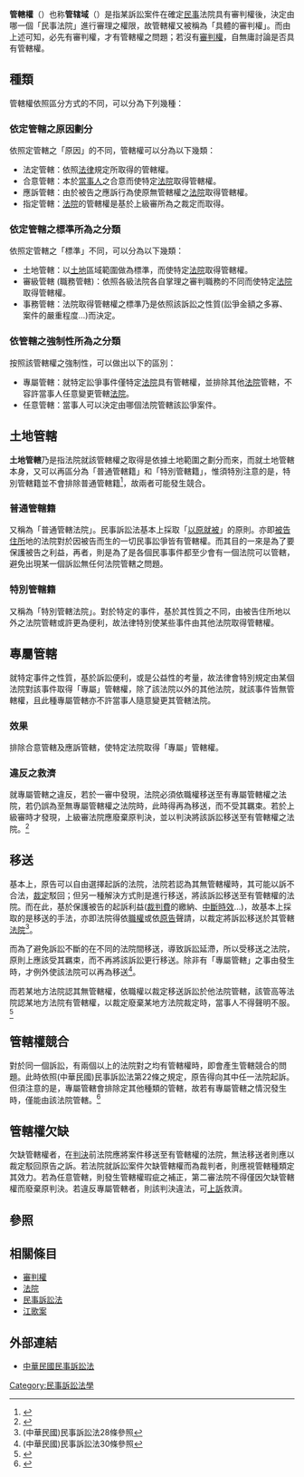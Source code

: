 {{merge|司法管轄權|discuss=Talk:管轄權#请求与司法管轄權合并|time=2015-09-05T01:07:00+00:00}}

'''管轄權'''（{{lang-en|Jurisdiction}}）也称'''管辖域'''（{{lang|en|Jurisdiction area}}）是指某訴訟案件在確定[[民事|民事]]法院具有審判權後，決定由哪一個「民事法院」進行審理之權限，故管轄權又被稱為「具體的審判權」。而由上述可知，必先有審判權，才有管轄權之問題；若沒有[[審判權|審判權]]，自無庸討論是否具有管轄權。

== 種類 ==
管轄權依照區分方式的不同，可以分為下列幾種：
===依定管轄之原因劃分===
依照定管轄之「原因」的不同，管轄權可以分為以下幾類：
*法定管轄：依照[[法律|法律]]規定所取得的管轄權。
*合意管轄：本於[[當事人|當事人]]之合意而使特定[[法院|法院]]取得管轄權。
*應訴管轄：由於被告之應訴行為使原無管轄權之[[法院|法院]]取得管轄權。
*指定管轄：[[法院|法院]]的管轄權是基於上級審所為之裁定而取得。

===依定管轄之標準所為之分類===
依照定管轄之「標準」不同，可以分為以下幾類：
*土地管轄：以[[土地|土地]]區域範圍做為標準，而使特定[[法院|法院]]取得管轄權。
*審級管轄 (職務管轄)：依照各級法院各自掌理之審判職務的不同而使特定[[法院|法院]]取得管轄權。
*事務管轄：法院取得管轄權之標準乃是依照該訴訟之性質(訟爭金額之多寡、案件的嚴重程度...)而決定。

===依管轄之強制性所為之分類===
按照該管轄權之強制性，可以做出以下的區別：
*專屬管轄：就特定訟爭事件僅特定[[法院|法院]]具有管轄權，並排除其他[[法院|法院]]管轄，不容許當事人任意變更管轄[[法院|法院]]。
*任意管轄：當事人可以決定由哪個法院管轄該訟爭案件。

==土地管轄==
'''土地管轄'''乃是指法院就該管轄權之取得是依據土地範圍之劃分而來，而就土地管轄本身，又可以再區分為「普通管轄籍」和「特別管轄籍」，惟須特別注意的是，特別管轄籍並不會排除普通管轄籍<ref>{{Cite web |url=http://jirs.judicial.gov.tw/FINT/FINTQRY04.asp?hir=all&N0=22&sel_jword=%A5x%A7%DC&N1=%A7%DC&N2=531&Y1=&M1=&D1=&Y2=&M2=&D2=&kt=&kw=&keyword=&sdate=&edate=&ktitle=&lc1=&lc2=&lc3=&hi=all&EXEC=%ACd++%B8%DF&datatype=jtype&typeid=A&recordNo=1 |title=最高法院22年抗字531號判例 |access-date=2009-01-15 |archive-date=2021-01-27 |archive-url=https://web.archive.org/web/20210127141532/http://jirs.judicial.gov.tw/FINT/FINTQRY04.asp?hir=all&N0=22&sel_jword=%A5x%A7%DC&N1=%A7%DC&N2=531&Y1=&M1=&D1=&Y2=&M2=&D2=&kt=&kw=&keyword=&sdate=&edate=&ktitle=&lc1=&lc2=&lc3=&hi=all&EXEC=%ACd++%B8%DF&datatype=jtype&typeid=A&recordNo=1 |dead-url=yes }}</ref>，故兩者可能發生競合。

===普通管轄籍===
又稱為「普通管轄法院」。民事訴訟法基本上採取「[[以原就被|以原就被]]」的原則。亦即[[被告|被告]][[住所|住所]]地的法院對於因被告而生的一切民事訟爭皆有管轄權。而其目的一來是為了要保護被告之利益，再者，則是為了是各個民事事件都至少會有一個法院可以管轄，避免出現某一個訴訟無任何法院管轄之問題。

===特別管轄籍===
又稱為「特別管轄法院」。對於特定的事件，基於其性質之不同，由被告住所地以外之法院管轄或許更為便利，故法律特別使某些事件由其他法院取得管轄權。

==專屬管轄==
就特定事件之性質，基於訴訟便利，或是公益性的考量，故法律會特別規定由某個法院對該事件取得「專屬」管轄權，除了該法院以外的其他法院，就該事件皆無管轄權，且此種專屬管轄亦不許當事人隨意變更其管轄法院。
===效果===
排除合意管轄及應訴管轄，使特定法院取得「專屬」管轄權。
===違反之救濟===
就專屬管轄之違反，若於一審中發現，法院必須依職權移送至有專屬管轄權之法院，若仍誤為至無專屬管轄權之法院時，此時得再為移送，而不受其羈束。若於上級審時才發現，上級審法院應廢棄原判決，並以判決將該訴訟移送至有管轄權之法院。<ref>{{Cite web |url=http://jirs.judicial.gov.tw/FINT/FINTQRY04.asp?hir=all&N0=30&sel_jword=%A5x%A4W&N1=%A4W&N2=138&Y1=&M1=&D1=&Y2=&M2=&D2=&kt=&kw=&keyword=&sdate=&edate=&ktitle=&lc1=&lc2=&lc3=&hi=all&EXEC=%ACd++%B8%DF&datatype=jtype&typeid=A&recordNo=1 |title=最高法院30年上字138號判例 |access-date=2009-01-15 |archive-date=2021-01-27 |archive-url=https://web.archive.org/web/20210127143643/http://jirs.judicial.gov.tw/FINT/FINTQRY04.asp?hir=all&N0=30&sel_jword=%A5x%A4W&N1=%A4W&N2=138&Y1=&M1=&D1=&Y2=&M2=&D2=&kt=&kw=&keyword=&sdate=&edate=&ktitle=&lc1=&lc2=&lc3=&hi=all&EXEC=%ACd++%B8%DF&datatype=jtype&typeid=A&recordNo=1 |dead-url=yes }}</ref>

==移送==
基本上，原告可以自由選擇起訴的法院，法院若認為其無管轄權時，其可能以訴不合法，[[裁定|裁定]]駁回；但另一種解決方式則是進行移送，將該訴訟移送至有管轄權的法院。而在此，基於保護被告的起訴利益([[裁判費|裁判費]]的繳納、[[中斷時效|中斷時效]]...)，故基本上採取的是移送的手法，亦即法院得依[[職權|職權]]或依[[原告|原告]]聲請，以裁定將訴訟移送於其管轄[[法院|法院]]<ref>(中華民國)民事訴訟法28條參照</ref>。

而為了避免訴訟不斷的在不同的法院間移送，導致訴訟延滯，所以受移送之法院，原則上應該受其羈束，而不再將該訴訟更行移送。除非有「專屬管轄」之事由發生時，才例外使該法院可以再為移送<ref>(中華民國)民事訴訟法30條參照</ref>。

而若某地方法院認其無管轄權，依職權以裁定移送訴訟於他法院管轄，該管高等法院認某地方法院有管轄權，以裁定廢棄某地方法院裁定時，當事人不得聲明不服。<ref>{{Cite web |url=http://jirs.judicial.gov.tw/FINT/FINTQRY04.asp?hir=all&N0=70&sel_jword=%A5x%A7%DC&N1=%A5x%A7%DC&N2=298&Y1=&M1=&D1=&Y2=&M2=&D2=&kt=&kw=&keyword=&sdate=&edate=&ktitle=&lc1=&lc2=&lc3=&hi=all&EXEC=%ACd++%B8%DF&datatype=jtype&typeid=A&recordNo=1 |title=最高法院70年台抗字298號判例 |access-date=2009-01-16 |archive-date=2021-01-27 |archive-url=https://web.archive.org/web/20210127123842/http://jirs.judicial.gov.tw/FINT/FINTQRY04.asp?hir=all&N0=70&sel_jword=%A5x%A7%DC&N1=%A5x%A7%DC&N2=298&Y1=&M1=&D1=&Y2=&M2=&D2=&kt=&kw=&keyword=&sdate=&edate=&ktitle=&lc1=&lc2=&lc3=&hi=all&EXEC=%ACd++%B8%DF&datatype=jtype&typeid=A&recordNo=1 |dead-url=yes }}</ref>

==管轄權競合==
對於同一個訴訟，有兩個以上的法院對之均有管轄權時，即會產生管轄競合的問題。此時依照(中華民國)民事訴訟法第22條之規定，原告得向其中任一法院起訴。但須注意的是，專屬管轄會排除定其他種類的管轄，故若有專屬管轄之情況發生時，僅能由該法院管轄。<ref>{{Cite web |url=http://jirs.judicial.gov.tw/FINT/FINTQRY04.asp?hir=all&N0=63&sel_jword=%A5x%A4W&N1=%A5x%A4W&N2=1863&Y1=&M1=&D1=&Y2=&M2=&D2=&kt=&kw=&keyword=&sdate=&edate=&ktitle=&lc1=&lc2=&lc3=&hi=all&EXEC=%ACd++%B8%DF&datatype=jtype&typeid=A&recordNo=1 |title=最高法院63年台上字1863號判例 |access-date=2009-01-15 |archive-date=2021-01-27 |archive-url=https://web.archive.org/web/20210127143904/http://jirs.judicial.gov.tw/FINT/FINTQRY04.asp?hir=all&N0=63&sel_jword=%A5x%A4W&N1=%A5x%A4W&N2=1863&Y1=&M1=&D1=&Y2=&M2=&D2=&kt=&kw=&keyword=&sdate=&edate=&ktitle=&lc1=&lc2=&lc3=&hi=all&EXEC=%ACd++%B8%DF&datatype=jtype&typeid=A&recordNo=1 |dead-url=yes }}</ref>

==管轄權欠缺==
欠缺管轄權者，在[[裁判_(法律)|判決]]前法院應將案件移送至有管轄權的法院，無法移送者則應以裁定駁回原告之訴。若法院就訴訟案件欠缺管轄權而為裁判者，則應視管轄種類定其效力。若為任意管轄，則發生管轄權瑕疵之補正，第二審法院不得僅因欠缺管轄權而廢棄原判決。若違反專屬管轄者，則該判決違法，可[[上訴|上訴]]救濟。

==參照==
{{reflist|2}}

==相關條目==
*[[審判權|審判權]]
*[[法院|法院]]
*[[民事訴訟法|民事訴訟法]]
*[[江歌案|江歌案]]

==外部連結==
*[http://law.moj.gov.tw/LawClass/LawAll.aspx?PCode=B0010001 中華民國民事訴訟法] {{Wayback|url=http://law.moj.gov.tw/LawClass/LawAll.aspx?PCode=B0010001 |date=20210213070353 }}

[[Category:民事訴訟法學|Category:民事訴訟法學]]
